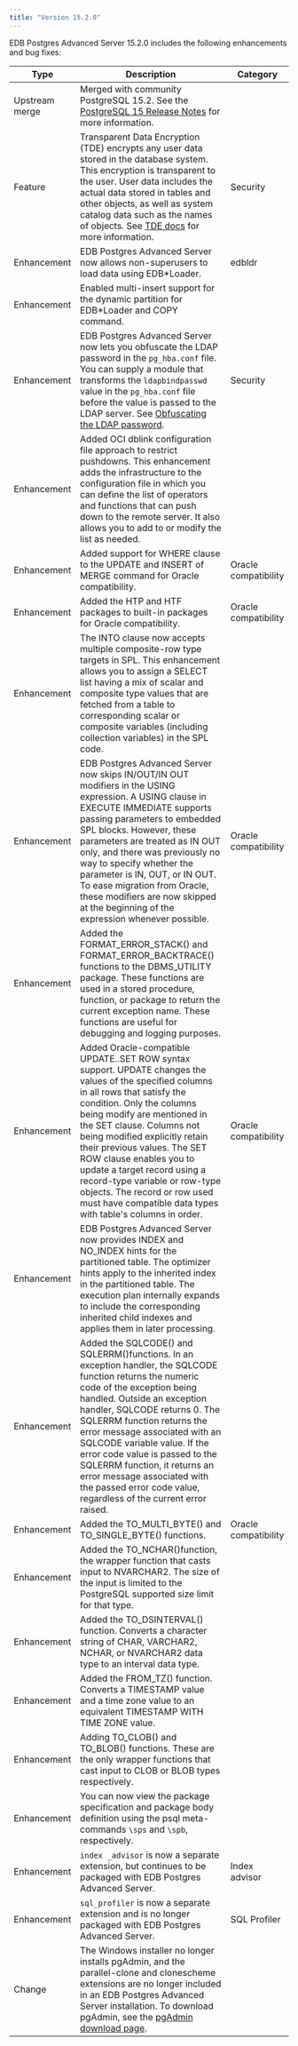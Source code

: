 ```yaml
---
title: "Version 15.2.0"
---
```


EDB Postgres Advanced Server 15.2.0 includes the following enhancements and bug fixes:

| Type           | Description                                                                                                                          |  Category              |
| -------------- | -------------------------------------------------------------------------------------------------------------------------------------|  --------------------- |
| Upstream merge | Merged with community PostgreSQL 15.2. See the [PostgreSQL 15 Release Notes](https://www.postgresql.org/docs/15/release-15.html) for more information.                           |                        |
| Feature        | Transparent Data Encryption (TDE) encrypts any user data stored in the database system. This encryption is transparent to the user. User data includes the actual data stored in tables and other objects, as well as system catalog data such as the names of objects. See [TDE docs](/tde/latest) for more information. | Security |
| Enhancement    | EDB Postgres Advanced Server now allows non-superusers to load data using EDB*Loader.     | edbldr |                       
| Enhancement    | Enabled multi-insert support for the dynamic partition for EDB*Loader and COPY command. |  |
| Enhancement    | EDB Postgres Advanced Server now lets you obfuscate the LDAP password in the `pg_hba.conf` file. You can supply a module that transforms the `ldapbindpasswd` value in the `pg_hba.conf` file before the value is passed to the LDAP server. See [Obfuscating the LDAP password](/epas/15/epas_guide/03_database_administration/01_configuration_parameters/01_setting_new_parameters/#obfuscating-the-ldap-password). | Security |
| Enhancement    | Added OCI dblink configuration file approach to restrict pushdowns. This enhancement adds the infrastructure to the configuration file in which you can define the list of operators and functions that can push down to the remote server. It also allows you to add to or modify the list as needed. |      |
| Enhancement    | Added support for WHERE clause to the UPDATE and INSERT of MERGE command for Oracle compatibility.| Oracle compatibility |
| Enhancement    | Added the HTP and HTF packages to built-in packages for Oracle compatibility. | Oracle compatibility |
| Enhancement    | The INTO clause now accepts multiple composite-row type targets in SPL. This enhancement allows you to assign a SELECT list having a mix of scalar and composite type values that are fetched from a table to corresponding scalar or composite variables (including collection variables) in the SPL code.
| Enhancement    | EDB Postgres Advanced Server now skips IN/OUT/IN OUT modifiers in the USING expression. A USING clause in EXECUTE IMMEDIATE supports passing parameters to embedded SPL blocks. However, these parameters are treated as IN OUT only, and there was previously no way to specify whether the parameter is IN, OUT, or IN OUT. To ease migration from Oracle, these modifiers are now skipped at the beginning of the expression whenever possible. | Oracle compatibility |
| Enhancement    | Added the FORMAT_ERROR_STACK() and FORMAT_ERROR_BACKTRACE() functions to the DBMS_UTILITY package. These functions are used in a stored procedure, function, or package to return the current exception name. These functions are useful for debugging and logging purposes. | |
| Enhancement    | Added Oracle-compatible UPDATE..SET ROW syntax support. UPDATE changes the values of the specified columns in all rows that satisfy the condition. Only the columns being modify are mentioned in the SET clause. Columns not being modified explicitly retain their previous values. The SET ROW clause enables you to update a target record using a record-type variable or row-type objects. The record or row used must have compatible data types with table's columns in order. | Oracle compatibility |
| Enhancement    | EDB Postgres Advanced Server now provides INDEX and NO_INDEX hints for the partitioned table. The optimizer hints apply to the inherited index in the partitioned table. The execution plan internally expands to include the corresponding inherited child indexes and applies them in later processing. | |
| Enhancement    | Added the SQLCODE() and SQLERRM()functions. In an exception handler, the SQLCODE function returns the numeric code of the exception being handled. Outside an exception handler, SQLCODE returns 0. The SQLERRM function returns the error message associated with an SQLCODE variable value. If the error code value is passed to the SQLERRM function, it returns an error message associated with the passed error code value, regardless of the current error raised. |  |
| Enhancement    | Added the TO_MULTI_BYTE() and TO_SINGLE_BYTE() functions. | Oracle compatibility |
| Enhancement    | Added the TO_NCHAR()function, the wrapper function that casts input to NVARCHAR2. The size of the input is limited to the PostgreSQL supported size limit for that type. | |
| Enhancement    | Added the TO_DSINTERVAL() function. Converts a character string of CHAR, VARCHAR2, NCHAR, or NVARCHAR2 data type to an interval data type. | |
| Enhancement    | Added the FROM_TZ() function. Converts a TIMESTAMP value and a time zone value to an equivalent TIMESTAMP WITH TIME ZONE value. | |
| Enhancement    | Adding TO_CLOB() and TO_BLOB() functions. These are the only wrapper functions that cast input to CLOB or BLOB types respectively. | |
| Enhancement    | You can now view the package specification and package body definition using the psql meta-commands `\sps` and `\spb`, respectively. | |
| Enhancement    | `index _advisor` is now a separate extension, but continues to be packaged with EDB Postgres Advanced Server. | Index advisor |
| Enhancement    | `sql_profiler` is now a separate extension and is no longer packaged with EDB Postgres Advanced Server. | SQL Profiler |
| Change | The Windows installer no longer installs pgAdmin, and the parallel-clone and clonescheme extensions are no longer included in an EDB Postgres Advanced Server installation. To download pgAdmin, see the [pgAdmin download page](https://www.pgadmin.org/download/). |
